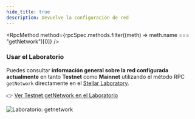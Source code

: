 ```yaml
---
hide_title: true
description: Devuelve la configuración de red
---
```



<RpcMethod
  method={rpcSpec.methods.filter((meth) => meth.name === "getNetwork")[0]}
/>

### Usar el Laboratorio

Puedes consultar **información general sobre la red configurada actualmente** en tanto **Testnet** como **Mainnet** utilizando el método RPC `getNetwork` directamente en el [Stellar Laboratory](https://laboratory.stellar.org/).

👉 [Ver Testnet getNetwork en el Laboratorio](https://lab.stellar.org/endpoints/rpc/get-network?$=network$id=testnet&label=Testnet&horizonUrl=https:////horizon-testnet.stellar.org&rpcUrl=https:////soroban-testnet.stellar.org&passphrase=Test%20SDF%20Network%20/;%20September%202015;;)

![Laboratorio: getnetwork](/assets/api/rpc/getnetwork.png)
